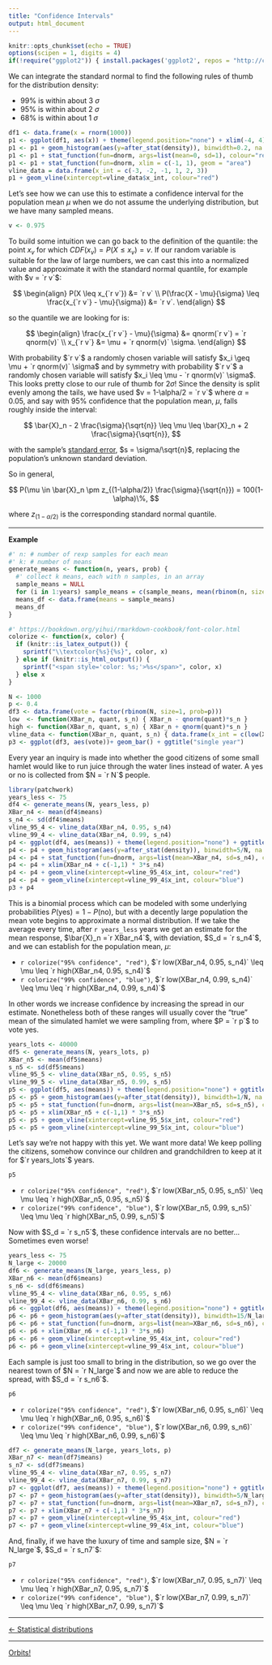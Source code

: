 ```yaml
---
title: "Confidence Intervals"
output: html_document
---
```


```r
knitr::opts_chunk$set(echo = TRUE)
options(scipen = 1, digits = 4)
if(!require("ggplot2")) { install.packages('ggplot2', repos = "http://cran.us.r-project.org"); library("ggplot2") }
```

We can integrate the standard normal to find the following rules of thumb for the distribution density:

- 99% is within about 3 $\sigma$
- 95% is within about 2 $\sigma$
- 68% is within about 1 $\sigma$

```r
df1 <- data.frame(x = rnorm(1000))
p1 <- ggplot(df1, aes(x)) + theme(legend.position="none") + xlim(-4, 4)
p1 <- p1 + geom_histogram(aes(y=after_stat(density)), binwidth=0.2, na.rm=TRUE)
p1 <- p1 + stat_function(fun=dnorm, args=list(mean=0, sd=1), colour="red")
p1 <- p1 + stat_function(fun=dnorm, xlim = c(-1, 1), geom = "area")
vline_data = data.frame(x_int = c(-3, -2, -1, 1, 2, 3))
p1 + geom_vline(xintercept=vline_data$x_int, colour="red")
```

Let's see how we can use this to estimate a confidence interval for the population mean $\mu$ when we do not assume the underlying distribution, but we have many sampled means.

```r
v <- 0.975
```

To build some intuition we can go back to the definition of the quantile: the point $x_v$ for which $CDF(x_v) = P(X \leq x_v) = v$. If our random variable is suitable for the law of large numbers, we can cast this into a normalized value and approximate it with the standard normal quantile, for example with $v = `r v`$:

$$
\begin{align}
P(X \leq x_{`r v`}) &= `r v` \\
P(\frac{X - \mu}{\sigma} \leq \frac{x_{`r v`} - \mu}{\sigma}) &= `r v`.
\end{align}
$$

so the quantile we are looking for is:

$$
\begin{align}
\frac{x_{`r v`} - \mu}{\sigma} &= qnorm(`r v`) = `r qnorm(v)` \\
x_{`r v`} &= \mu + `r qnorm(v)` \sigma.
\end{align}
$$

With probability $`r v`$ a randomly chosen variable will satisfy $x_i \geq \mu + `r qnorm(v)` \sigma$ and by symmetry with probability $`r v`$ a randomly chosen variable will satisfy $x_i \leq \mu - `r qnorm(v)` \sigma$. This looks pretty close to our rule of thumb for $2 \sigma$! Since the density is split evenly among the tails, we have used $v = 1-\alpha/2 = `r v`$ where $\alpha = 0.05$, and say with $95\%$ confidence that the population mean, $\mu$, falls roughly inside the interval:

$$
\bar{X}_n - 2 \frac{\sigma}{\sqrt{n}} \leq \mu \leq \bar{X}_n + 2 \frac{\sigma}{\sqrt{n}},
$$

with the sample's [standard error](https://en.wikipedia.org/wiki/Standard_error), $s = \sigma/\sqrt{n}$, replacing the population's unknown standard deviation.

So in general,

$$
P(\mu \in \bar{X}_n \pm z_{(1-\alpha/2)} \frac{\sigma}{\sqrt{n}}) = 100(1-\alpha)\%,
$$

where $z_{(1-\alpha/2)}$ is the corresponding standard normal quantile.

***

**Example**

```r
#' n: # number of rexp samples for each mean
#' k: # number of means
generate_means <- function(n, years, prob) {
  #' collect k means, each with n samples, in an array
  sample_means = NULL
  for (i in 1:years) sample_means = c(sample_means, mean(rbinom(n, size=1, prob=prob)))
  means_df <- data.frame(means = sample_means)
  means_df
}
```

```r
#' https://bookdown.org/yihui/rmarkdown-cookbook/font-color.html
colorize <- function(x, color) {
  if (knitr::is_latex_output()) {
    sprintf("\\textcolor{%s}{%s}", color, x)
  } else if (knitr::is_html_output()) {
    sprintf("<span style='color: %s;'>%s</span>", color, x)
  } else x
}
```

```r
N <- 1000
p <- 0.4
df3 <- data.frame(vote = factor(rbinom(N, size=1, prob=p)))
low  <- function(XBar_n, quant, s_n) { XBar_n - qnorm(quant)*s_n }
high <- function(XBar_n, quant, s_n) { XBar_n + qnorm(quant)*s_n }
vline_data <- function(XBar_n, quant, s_n) { data.frame(x_int = c(low(XBar_n, quant, s_n), high(XBar_n, quant, s_n))) }
p3 <- ggplot(df3, aes(vote))+ geom_bar() + ggtitle("single year")
```

Every year an inquiry is made into whether the good citizens of some small hamlet would like to run juice through the water lines instead of water. A yes or no is collected from $N = `r N`$ people.

```r
library(patchwork)
years_less <- 75
df4 <- generate_means(N, years_less, p)
XBar_n4 <- mean(df4$means)
s_n4 <- sd(df4$means)
vline_95_4 <- vline_data(XBar_n4, 0.95, s_n4)
vline_99_4 <- vline_data(XBar_n4, 0.99, s_n4)
p4 <- ggplot(df4, aes(means)) + theme(legend.position="none") + ggtitle(paste("histogram,", as.character(years_less), "years"))
p4 <- p4 + geom_histogram(aes(y=after_stat(density)), binwidth=5/N, na.rm=TRUE)
p4 <- p4 + stat_function(fun=dnorm, args=list(mean=XBar_n4, sd=s_n4), colour="red")
p4 <- p4 + xlim(XBar_n4 + c(-1,1) * 3*s_n4)
p4 <- p4 + geom_vline(xintercept=vline_95_4$x_int, colour="red")
p4 <- p4 + geom_vline(xintercept=vline_99_4$x_int, colour="blue")
p3 + p4
```

This is a binomial process which can be modeled with some underlying probabilities $P(\text{yes}) = 1 - P(\text{no})$, but with a decently large population the mean vote begins to approximate a normal distribution. If we take the average every time, after `r years_less` years we get an estimate for the mean response, $\bar{X}_n =`r XBar_n4`$, with deviation, $S_d = `r s_n4`$, and we can establish for the population mean, $\mu$:

- `r colorize("95% confidence", "red")`, $`r low(XBar_n4, 0.95, s_n4)` \leq \mu \leq `r high(XBar_n4, 0.95, s_n4)`$
- `r colorize("99% confidence", "blue")`, $`r low(XBar_n4, 0.99, s_n4)` \leq \mu \leq `r high(XBar_n4, 0.99, s_n4)`$

In other words we increase confidence by increasing the spread in our estimate. Nonetheless both of these ranges will usually cover the "true" mean of the simulated hamlet we were sampling from, where $P = `r p`$ to vote yes.

```r
years_lots <- 40000
df5 <- generate_means(N, years_lots, p)
XBar_n5 <- mean(df5$means)
s_n5 <- sd(df5$means)
vline_95_5 <- vline_data(XBar_n5, 0.95, s_n5)
vline_99_5 <- vline_data(XBar_n5, 0.99, s_n5)
p5 <- ggplot(df5, aes(means)) + theme(legend.position="none") + ggtitle(paste("histogram,", as.character(years_lots), "years"))
p5 <- p5 + geom_histogram(aes(y=after_stat(density)), binwidth=1/N, na.rm=TRUE)
p5 <- p5 + stat_function(fun=dnorm, args=list(mean=XBar_n5, sd=s_n5), colour="red")
p5 <- p5 + xlim(XBar_n5 + c(-1,1) * 3*s_n5)
p5 <- p5 + geom_vline(xintercept=vline_95_5$x_int, colour="red")
p5 <- p5 + geom_vline(xintercept=vline_99_5$x_int, colour="blue")
```


Let's say we're not happy with this yet. We want more data! We keep polling the citizens, somehow convince our children and grandchildren to keep at it for $`r years_lots`$ years.

```r
p5
```

- `r colorize("95% confidence", "red")`, $`r low(XBar_n5, 0.95, s_n5)` \leq \mu \leq `r high(XBar_n5, 0.95, s_n5)`$
- `r colorize("99% confidence", "blue")`, $`r low(XBar_n5, 0.99, s_n5)` \leq \mu \leq `r high(XBar_n5, 0.99, s_n5)`$

Now with $S_d = `r s_n5`$, these confidence intervals are no better... Sometimes even worse!

```r
years_less <- 75
N_large <- 20000
df6 <- generate_means(N_large, years_less, p)
XBar_n6 <- mean(df6$means)
s_n6 <- sd(df6$means)
vline_95_4 <- vline_data(XBar_n6, 0.95, s_n6)
vline_99_4 <- vline_data(XBar_n6, 0.99, s_n6)
p6 <- ggplot(df6, aes(means)) + theme(legend.position="none") + ggtitle(paste("histogram,", as.character(years_less), "years"))
p6 <- p6 + geom_histogram(aes(y=after_stat(density)), binwidth=15/N_large, na.rm=TRUE)
p6 <- p6 + stat_function(fun=dnorm, args=list(mean=XBar_n6, sd=s_n6), colour="red")
p6 <- p6 + xlim(XBar_n6 + c(-1,1) * 3*s_n6)
p6 <- p6 + geom_vline(xintercept=vline_95_4$x_int, colour="red")
p6 <- p6 + geom_vline(xintercept=vline_99_4$x_int, colour="blue")
```


Each sample is just too small to bring in the distribution, so we go over the nearest town of $N = `r N_large`$ and now we are able to reduce the spread, with $S_d = `r s_n6`$.


```r
p6
```

- `r colorize("95% confidence", "red")`, $`r low(XBar_n6, 0.95, s_n6)` \leq \mu \leq `r high(XBar_n6, 0.95, s_n6)`$
- `r colorize("99% confidence", "blue")`, $`r low(XBar_n6, 0.99, s_n6)` \leq \mu \leq `r high(XBar_n6, 0.99, s_n6)`$

```r
df7 <- generate_means(N_large, years_lots, p)
XBar_n7 <- mean(df7$means)
s_n7 <- sd(df7$means)
vline_95_4 <- vline_data(XBar_n7, 0.95, s_n7)
vline_99_4 <- vline_data(XBar_n7, 0.99, s_n7)
p7 <- ggplot(df7, aes(means)) + theme(legend.position="none") + ggtitle(paste("histogram,", as.character(years_lots), "years"))
p7 <- p7 + geom_histogram(aes(y=after_stat(density)), binwidth=5/N_large, na.rm=TRUE)
p7 <- p7 + stat_function(fun=dnorm, args=list(mean=XBar_n7, sd=s_n7), colour="red")
p7 <- p7 + xlim(XBar_n7 + c(-1,1) * 3*s_n7)
p7 <- p7 + geom_vline(xintercept=vline_95_4$x_int, colour="red")
p7 <- p7 + geom_vline(xintercept=vline_99_4$x_int, colour="blue")
```

And, finally, if we have the luxury of time and sample size, $N = `r N_large`$, $S_d = `r s_n7`$:

```r
p7
```

- `r colorize("95% confidence", "red")`, $`r low(XBar_n7, 0.95, s_n7)` \leq \mu \leq `r high(XBar_n7, 0.95, s_n7)`$
- `r colorize("99% confidence", "blue")`, $`r low(XBar_n7, 0.99, s_n7)` \leq \mu \leq `r high(XBar_n7, 0.99, s_n7)`$

***

[<- Statistical distributions](./stat_dist.html)

***

[Orbits!](../index.html)
